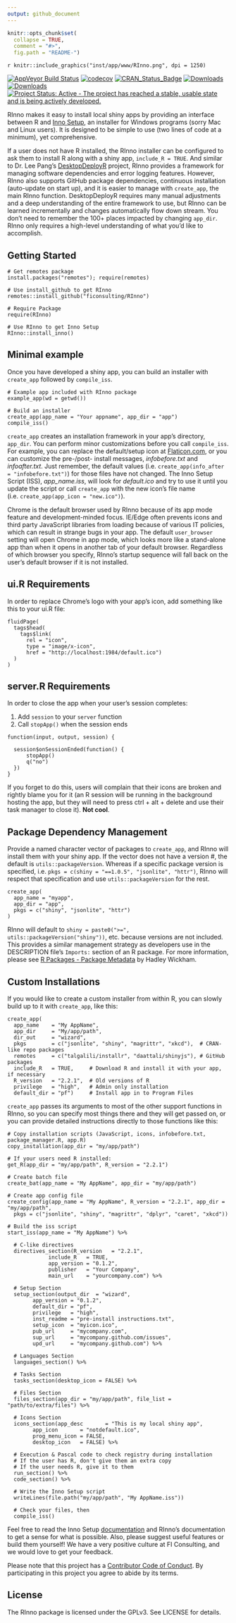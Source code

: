 ---
output: github_document
---
```{r, out.width = "100px", echo = FALSE}
knitr::opts_chunk$set(
  collapse = TRUE,
  comment = "#>",
  fig.path = "README-")
```

`r knitr::include_graphics("inst/app/www/RInno.png", dpi = 1250)`

[![AppVeyor Build Status](https://ci.appveyor.com/api/projects/status/github/ficonsulting/RInno?branch=master&svg=true)](https://ci.appveyor.com/project/ficonsulting/RInno)
[![codecov](https://codecov.io/github/ficonsulting/RInno/branch/master/graphs/badge.svg)](https://codecov.io/github/ficonsulting/RInno)
[![CRAN_Status_Badge](http://www.r-pkg.org/badges/version/RInno)](https://cran.r-project.org/package=RInno)
[![Downloads](http://cranlogs.r-pkg.org/badges/RInno)](http://cran.rstudio.com/package=RInno)
[![Downloads](http://cranlogs.r-pkg.org/badges/grand-total/RInno)](http://cran.rstudio.com/package=RInno)
[![Project Status: Active - The project has reached a stable, usable state and is being actively developed.](http://www.repostatus.org/badges/latest/active.svg)](http://www.repostatus.org/#active)

RInno makes it easy to install local shiny apps by providing an interface between R and [Inno Setup](http://www.jrsoftware.org/isinfo.php), an installer for Windows programs (sorry Mac and Linux users). It is designed to be simple to use (two lines of code at a minimum), yet comprehensive.

If a user does not have R installed, the RInno installer can be configured to ask them to install R along with a shiny app, `include_R = TRUE`. And similar to Dr. Lee Pang's [DesktopDeployR](https://github.com/wleepang/DesktopDeployR) project, RInno provides a framework for managing software dependencies and error logging features. However, RInno also supports GitHub package dependencies, continuous installation (auto-update on start up), and it is easier to manage with `create_app`, the main RInno function. DesktopDeployR requires many manual adjustments and a deep understanding of the entire framework to use, but RInno can be learned incrementally and changes automatically flow down stream. You don't need to remember the 100+ places impacted by changing `app_dir`. RInno only requires a high-level understanding of what you'd like to accomplish.

## Getting Started

```
# Get remotes package
install.packages("remotes"); require(remotes)

# Use install_github to get RInno
remotes::install_github("ficonsulting/RInno")

# Require Package
require(RInno)

# Use RInno to get Inno Setup
RInno::install_inno()
```

## Minimal example

Once you have developed a shiny app, you can build an installer with `create_app` followed by `compile_iss`.

```
# Example app included with RInno package
example_app(wd = getwd())

# Build an installer
create_app(app_name = "Your appname", app_dir = "app")
compile_iss()
```

`create_app` creates an installation framework in your app's directory, `app_dir`.  You can perform minor customizations before you call `compile_iss`.  For example, you can replace the default/setup icon at [Flaticon.com](http://www.flaticon.com/), or you can customize the pre-/post- install messages, *infobefore.txt* and *infoafter.txt*. Just remember, the default values (i.e. `create_app(info_after = "infobefore.txt")`) for those files have not changed. The Inno Setup Script (ISS), *app_name.iss*, will look for *default.ico* and try to use it until you update the script or call `create_app` with the new icon's file name (i.e. `create_app(app_icon = "new.ico")`).

Chrome is the default browser used by RInno because of its app mode feature and development-minded focus. IE/Edge often prevents icons and third party JavaScript libraries from loading because of various IT policies, which can result in strange bugs in your app. The default `user_browser` setting will open Chrome in app mode, which looks more like a stand-alone app than when it opens in another tab of your default browser. Regardless of which browser you specify, RInno's startup sequence will fall back on the user's default browser if it is not installed.

## ui.R Requirements

In order to replace Chrome's logo with your app's icon, add something like this to your ui.R file:

```
fluidPage(
  tags$head(
    tags$link(
      rel = "icon", 
      type = "image/x-icon", 
      href = "http://localhost:1984/default.ico")
  )
)
```

## server.R Requirements

In order to close the app when your user's session completes:

1. Add `session` to your `server` function
2. Call `stopApp()` when the session ends 

```
function(input, output, session) {

  session$onSessionEnded(function() {
      stopApp()
      q("no")
  })
}
```

If you forget to do this, users will complain that their icons are broken and rightly blame you for it (an R session will be running in the background hosting the app, but they will need to press ctrl + alt + delete and use their task manager to close it). **Not cool**.

## Package Dependency Management

Provide a named character vector of packages to `create_app`, and RInno will install them with your shiny app. If the vector does not have a version #, the default is `utils::packageVersion`. Whereas if a specific package version is specified, i.e. `pkgs = c(shiny = "==1.0.5", "jsonlite", "httr")`, RInno will respect that specification and use `utils::packageVersion` for the rest.

```
create_app(
  app_name = "myapp", 
  app_dir = "app",
  pkgs = c("shiny", "jsonlite", "httr")
)
```
RInno will default to `shiny = paste0(">=", utils::packageVersion("shiny"))`, etc. because versions are not included. This provides a similar management strategy as developers use in the DESCRIPTION file's `Imports:` section of an R package. For more information, please see [R Packages - Package Metadata](http://r-pkgs.had.co.nz/description.html) by Hadley Wickham.

## Custom Installations

If you would like to create a custom installer from within R, you can slowly build up to it with `create_app`, like this:

```
create_app(
  app_name    = "My AppName", 
  app_dir     = "My/app/path",
  dir_out     = "wizard",
  pkgs        = c("jsonlite", "shiny", "magrittr", "xkcd"),  # CRAN-like repo packages
  remotes     = c("talgalili/installr", "daattali/shinyjs"), # GitHub packages
  include_R   = TRUE,     # Download R and install it with your app, if necessary
  R_version   = "2.2.1",  # Old versions of R
  privilege   = "high",   # Admin only installation
  default_dir = "pf")     # Install app in to Program Files
```

`create_app` passes its arguments to most of the other support functions in RInno, so you can specify most things there and they will get passed on, or you can provide detailed instructions directly to those functions like this:

```
# Copy installation scripts (JavaScript, icons, infobefore.txt, package_manager.R, app.R)
copy_installation(app_dir = "my/app/path")

# If your users need R installed:
get_R(app_dir = "my/app/path", R_version = "2.2.1")

# Create batch file
create_bat(app_name = "My AppName", app_dir = "my/app/path")

# Create app config file
create_config(app_name = "My AppName", R_version = "2.2.1", app_dir = "my/app/path",
  pkgs = c("jsonlite", "shiny", "magrittr", "dplyr", "caret", "xkcd"))

# Build the iss script
start_iss(app_name = "My AppName") %>%

  # C-like directives
  directives_section(R_version   = "2.2.1", 
             include_R   = TRUE,
             app_version = "0.1.2",
             publisher   = "Your Company", 
             main_url    = "yourcompany.com") %>%

  # Setup Section
  setup_section(output_dir  = "wizard", 
        app_version = "0.1.2",
        default_dir = "pf", 
        privilege   = "high",
        inst_readme = "pre-install instructions.txt", 
        setup_icon  = "myicon.ico",
        pub_url     = "mycompany.com", 
        sup_url     = "mycompany.github.com/issues",
        upd_url     = "mycompany.github.com") %>%

  # Languages Section
  languages_section() %>%

  # Tasks Section
  tasks_section(desktop_icon = FALSE) %>%

  # Files Section
  files_section(app_dir = "my/app/path", file_list = "path/to/extra/files") %>%

  # Icons Section
  icons_section(app_desc       = "This is my local shiny app",
        app_icon       = "notdefault.ico",
        prog_menu_icon = FALSE,
        desktop_icon   = FALSE) %>%

  # Execution & Pascal code to check registry during installation
  # If the user has R, don't give them an extra copy
  # If the user needs R, give it to them
  run_section() %>%
  code_section() %>%

  # Write the Inno Setup script
  writeLines(file.path("my/app/path", "My AppName.iss"))

  # Check your files, then
  compile_iss()

```

Feel free to read the Inno Setup [documentation](http://www.jrsoftware.org/ishelp/) and RInno's documentation to get a sense for what is possible. Also, please suggest useful features or build them yourself! We have a very positive culture at FI Consulting, and we would love to get your feedback.

Please note that this project has a [Contributor Code of Conduct](https://github.com/ficonsulting/RInno/blob/master/CONDUCT.md). By participating in this project you agree to abide by its terms.

## License

The RInno package is licensed under the GPLv3. See LICENSE for details.

